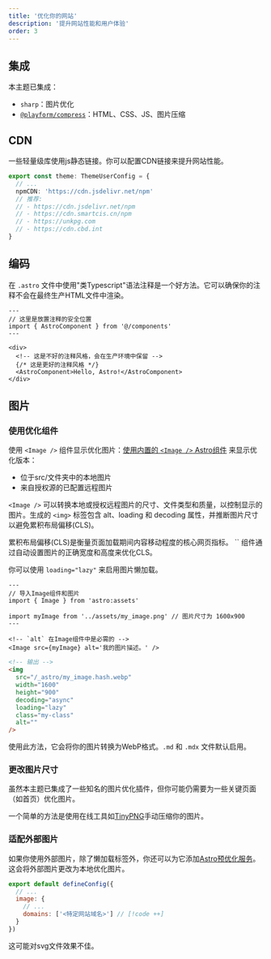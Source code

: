 ```yaml
---
title: '优化你的网站'
description: '提升网站性能和用户体验'
order: 3
---
```



## 集成

本主题已集成：

- `sharp`：图片优化
- [`@playform/compress`](/docs/integrations/others#playformcompress)：HTML、CSS、JS、图片压缩

## CDN

一些轻量级库使用js静态链接。你可以配置CDN链接来提升网站性能。

```ts title="src/site.config.ts"
export const theme: ThemeUserConfig = {
  // ...
  npmCDN: 'https://cdn.jsdelivr.net/npm'
  // 推荐:
  // - https://cdn.jsdelivr.net/npm
  // - https://cdn.smartcis.cn/npm
  // - https://unkpg.com
  // - https://cdn.cbd.int
}
```

## 编码

在 `.astro` 文件中使用"类Typescript"语法注释是一个好方法。它可以确保你的注释不会在最终生产HTML文件中渲染。

```astro
---
// 这里是放置注释的安全位置
import { AstroComponent } from '@/components'
---

<div>
  <!-- 这是不好的注释风格，会在生产环境中保留 -->
  {/* 这是更好的注释风格 */}
  <AstroComponent>Hello, Astro!</AstroComponent>
</div>
```

## 图片

### 使用优化组件

使用 `<Image />` 组件显示优化图片：[使用内置的 `<Image />` Astro组件](https://docs.astro.build/en/guides/images/#display-optimized-images-with-the-image--component) 来显示优化版本：

- 位于src/文件夹中的本地图片
- 来自授权源的已配置远程图片

`<Image />` 可以转换本地或授权远程图片的尺寸、文件类型和质量，以控制显示的图片。生成的 `<img>` 标签包含 alt、loading 和 decoding 属性，并推断图片尺寸以避免累积布局偏移(CLS)。

<Aside title='什么是累积布局偏移？'>
  累积布局偏移(CLS)是衡量页面加载期间内容移动程度的核心网页指标。
  `<Image />` 组件通过自动设置图片的正确宽度和高度来优化CLS。
</Aside>

你可以使用 `loading="lazy"` 来启用图片懒加载。

```astro title="src/pages/somepage.astro"
---
// 导入Image组件和图片
import { Image } from 'astro:assets'

import myImage from '../assets/my_image.png' // 图片尺寸为 1600x900
---

<!-- `alt` 在Image组件中是必需的 -->
<Image src={myImage} alt='我的图片描述。' />
```

```html
<!-- 输出 -->
<img
  src="/_astro/my_image.hash.webp"
  width="1600"
  height="900"
  decoding="async"
  loading="lazy"
  class="my-class"
  alt=""
/>
```

使用此方法，它会将你的图片转换为WebP格式。`.md` 和 `.mdx` 文件默认启用。

### 更改图片尺寸

虽然本主题已集成了一些知名的图片优化插件，但你可能仍需要为一些关键页面（如首页）优化图片。

一个简单的方法是使用在线工具如[TinyPNG](https://tinypng.com/)手动压缩你的图片。

### 适配外部图片

如果你使用外部图片，除了懒加载标签外，你还可以为它添加[Astro预优化服务](https://docs.astro.build/en/guides/images/#authorizing-remote-images)。这会将外部图片更改为本地优化图片。

```js title="astro.config.mjs"
export default defineConfig({
  // ...
  image: {
    // ...
    domains: ['<特定网站域名>'] // [!code ++]
  }
})
```

<Aside type='caution'>这可能对svg文件效果不佳。</Aside>